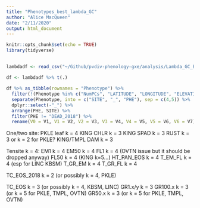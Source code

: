 ```yaml
---
title: "Phenotypes_best_lambda_GC"
author: "Alice MacQueen"
date: "2/11/2020"
output: html_document
---
```


```r
knitr::opts_chunk$set(echo = TRUE)
library(tidyverse)
```

## 

```r
lambdadf <- read_csv("~/Github/pvdiv-phenology-gxe/analysis/Lambda_GC_BRKG_to_OVTN_FL1.csv")
```

```r
df <- lambdadf %>% t(.)

df %>% as_tibble(rownames = "Phenotype") %>%
  filter(!(Phenotype %in% c("NumPCs", "LATITUDE", "LONGITUDE", "ELEVATION"))) %>%
  separate(Phenotype, into = c("SITE", "_", "PHE"), sep = c(4,5)) %>%
  dplyr::select(-"_") %>%
  arrange(PHE, SITE) %>%
  filter(PHE != "DEAD_2018") %>%
  rename(V0 = V1, V1 = V2, V2 = V3, V3 = V4, V4 = V5, V5 = V6, V6 = V7)
```
One/two site: 
PKLE leaf k = 4
KING CHLR k = 3
KING SPAD k = 3
RUST k = 3 or k = 2 for PKLE?
KING/TMPL DAM k = 3 

Tensite k = 4:
EM1 k = 4
EM50 k = 4
FL1 k = 4 (OVTN issue but it should be dropped anyway)
FL50 k = 4 (KING k=5...)
HT_PAN_EOS k = 4
T_EM_FL k = 4 (esp for LINC KBSM)
T_GR_EM k = 4
T_GR_FL k = 4

TC_EOS_2018 k = 2 (or possibly k = 4, PKLE)

TC_EOS k = 3 (or possibly k = 4, KBSM, LINC)
GR1.x/y k = 3
GR100.x k = 3 (or k = 5 for PKLE, TMPL, OVTN)
GR50.x  k = 3 (or k = 5 for PKLE, TMPL, OVTN)
